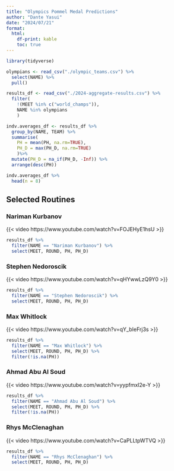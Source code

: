 ```yaml
---
title: "Olympics Pommel Medal Predictions"
author: "Dante Yasui"
date: "2024/07/21"
format:
  html:
    df-print: kable
    toc: true
---
```


```r
library(tidyverse)

olympians <- read_csv("./olympic_teams.csv") %>%
  select(NAME) %>% 
  pull()

results_df <- read_csv("./2024-aggregate-results.csv") %>% 
  filter( 
    !(MEET %in% c("world_champs")),
    NAME %in% olympians
    )

indv.averages_df <- results_df %>% 
  group_by(NAME, TEAM) %>% 
  summarise(
    PH = mean(PH, na.rm=TRUE),
    PH_D = max(PH_D, na.rm=TRUE)
    )%>% 
  mutate(PH_D = na_if(PH_D, -Inf)) %>% 
  arrange(desc(PH)) 
```

```r
indv.averages_df %>% 
  head(n = 8)
```

## Selected Routines

### Nariman Kurbanov
{{< video https://www.youtube.com/watch?v=FOJEHyE1hsU >}}

```r
results_df %>% 
  filter(NAME == "Nariman Kurbanov") %>% 
  select(MEET, ROUND, PH, PH_D)
```


### Stephen Nedoroscik
{{< video https://www.youtube.com/watch?v=qHYwwLzQ9Y0 >}}

```r
results_df %>% 
  filter(NAME == "Stephen Nedoroscik") %>% 
  select(MEET, ROUND, PH, PH_D)
```

### Max Whitlock
{{< video https://www.youtube.com/watch?v=qY_bIeFrj3s >}}

```r
results_df %>% 
  filter(NAME == "Max Whitlock") %>% 
  select(MEET, ROUND, PH, PH_D) %>% 
  filter(!is.na(PH))
```

### Ahmad Abu Al Soud
{{< video https://www.youtube.com/watch?v=yypfmxI2e-Y >}}

```r
results_df %>% 
  filter(NAME == "Ahmad Abu Al Soud") %>% 
  select(MEET, ROUND, PH, PH_D) %>% 
  filter(!is.na(PH))
```

### Rhys McClenaghan
{{< video https://www.youtube.com/watch?v=CaPLLtpWTVQ >}}

```r
results_df %>% 
  filter(NAME == "Rhys McClenaghan") %>% 
  select(MEET, ROUND, PH, PH_D) 
```